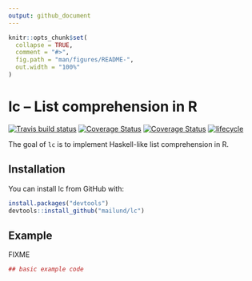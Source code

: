 ```yaml
---
output: github_document
---
```


<!-- README.md is generated from README.Rmd. Please edit that file -->

```r
knitr::opts_chunk$set(
  collapse = TRUE,
  comment = "#>",
  fig.path = "man/figures/README-",
  out.width = "100%"
)
```

# lc -- List comprehension in R

[![Travis build status](https://travis-ci.org/mailund/lc.svg?branch=master)](https://travis-ci.org/mailund/lc)
[![Coverage Status](https://img.shields.io/codecov/c/github/mailund/lc/master.svg)](https://codecov.io/github/mailund/lc?branch=master)
[![Coverage Status](https://coveralls.io/repos/github/mailund/lc/badge.svg?branch=master)](https://coveralls.io/github/mailund/lc?branch=master)
[![lifecycle](https://img.shields.io/badge/lifecycle-experimental-orange.svg)](https://www.tidyverse.org/lifecycle/#experimental)

The goal of `lc` is to implement Haskell-like list comprehension in R.

## Installation

You can install lc from GitHub with:

```r
install.packages("devtools")
devtools::install_github("mailund/lc")
```

## Example

FIXME

```r
## basic example code
```


